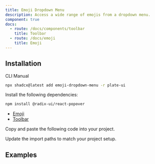 ```yaml
---
title: Emoji Dropdown Menu
description: Access a wide range of emojis from a dropdown menu.
component: true
docs:
  - route: /docs/components/toolbar
    title: Toolbar
  - route: /docs/emoji
    title: Emoji
---
```


## Installation

<Tabs defaultValue="cli">

<TabsList>
<TabsTrigger value="cli">CLI</TabsTrigger>
<TabsTrigger value="manual">Manual</TabsTrigger>
</TabsList>
<TabsContent value="cli">

```bash
npx shadcx@latest add emoji-dropdown-menu -r plate-ui
```

</TabsContent>

<TabsContent value="manual">

<Steps>

<Step>

Install the following dependencies:

```bash
npm install @radix-ui/react-popover
```

- [Emoji](/docs/emoji)
- [Toolbar](/docs/components/toolbar)

</Step>

<Step>

Copy and paste the following code into your project.

</Step>

<ComponentSource name="emoji-dropdown-menu" />
<ComponentSource src="src/registry/default/plate-ui/emoji-icons.tsx" />
<ComponentSource src="src/registry/default/plate-ui/emoji-picker.tsx" />
<ComponentSource src="src/registry/default/plate-ui/emoji-picker-content.tsx" />
<ComponentSource src="src/registry/default/plate-ui/emoji-picker-navigation.tsx" />
<ComponentSource src="src/registry/default/plate-ui/emoji-picker-preview.tsx" />
<ComponentSource src="src/registry/default/plate-ui/emoji-picker-search-and-clear.tsx" />
<ComponentSource src="src/registry/default/plate-ui/emoji-picker-search-bar.tsx" />

<Step>

Update the import paths to match your project setup.

</Step>

</Steps>

</TabsContent>

</Tabs>

## Examples

<ComponentPreview name="playground-demo" id="emoji" />

<ComponentSource src="../../templates/plate-playground-template/src/components/plate-ui/fixed-toolbar-buttons.tsx" />
